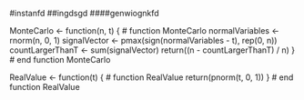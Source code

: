 #instanfd
##ingdsgd
####genwiognkfd

MonteCarlo <- function(n, t)
{ # function MonteCarlo
  normalVariables <- rnorm(n, 0, 1)
  signalVector <- pmax(sign(normalVariables - t), rep(0, n))
  countLargerThanT <- sum(signalVector)
  return((n - countLargerThanT) / n)
} # end function MonteCarlo

RealValue <- function(t)
{ # function RealValue
  return(pnorm(t, 0, 1))
} # end function RealValue

